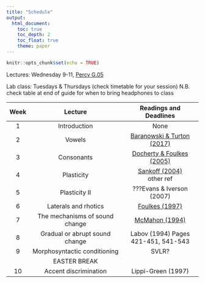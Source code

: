 ```yaml
---
title: "Schedule"
output: 
  html_document:
    toc: true
    toc_depth: 2
    toc_float: true
    theme: paper
---
```




```r
knitr::opts_chunk$set(echo = TRUE)
```

Lectures: Wednesday 9-11, [Percy G.05](https://goo.gl/maps/BhkKtTjDFYE2)

Lab class: Tuesdays & Thursdays (check timetable for your session)
N.B. check table at end of guide for when to bring headphones to class

| Week |             Lecture            |   Readings and Deadlines  |
|:----:|:------------------------------:|:-------------------------:|
|   1  |          Introduction          |            None           |
|   2  |             Vowels             |         [Baranowski & Turton (2017)](https://repository.upenn.edu/cgi/viewcontent.cgi?article=2017&context=pwpl)                  |
|   3  |           Consonants           | [Docherty & Foulkes (2005)](https://newcastle-my.sharepoint.com/:b:/g/personal/ndmt5_newcastle_ac_uk/Ea0-68cyqEZGjA48zzZ9P0IBIdhYlD8lWUMfBirug_EfbA?e=ZmdTOx) |
|   4  |           Plasticity           |       [Sankoff (2004)](https://www.ling.upenn.edu/~gillian/PAPERS/Macaulay/MacaulayFINAL.t3.pdf) <br>   other ref  |
|   5  |          Plasticity II         | ???Evans & Iverson (2007) |
|   6  |      Laterals and rhotics      |       [Foulkes (1997)](https://repository.upenn.edu/pwpl/vol4/iss1/16/0)      |
|   7  | The mechanisms of sound change |       [McMahon (1994)](https://newcastle-my.sharepoint.com/:b:/g/personal/ndmt5_newcastle_ac_uk/EWU6Vvr2JVJMuNjUYf3h5_YB9VrpO3hOj_vTgp0xoLvFuw?e=HYbhXa)      |
|   8  | Gradual or abrupt sound change |        Labov (1994) Pages 421-451, 541-543       |
|   9  |  Morphosyntactic conditioning  |           SVLR?           |
|      |          EASTER BREAK          |                           |
|  10  |      Accent discrimination     |     Lippi-Green (1997)    |